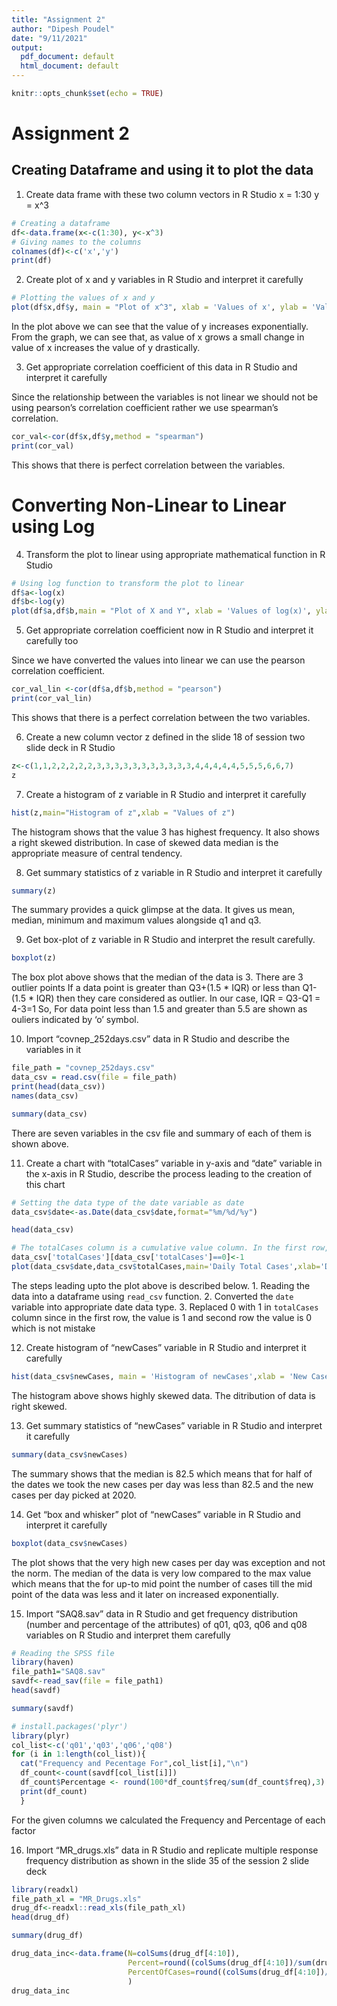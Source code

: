 ```yaml
---
title: "Assignment 2"
author: "Dipesh Poudel"
date: "9/11/2021"
output:
  pdf_document: default
  html_document: default
---
```


```r
knitr::opts_chunk$set(echo = TRUE)
```

# Assignment 2
## Creating Dataframe and using it to plot the data 
1. Create data frame with these two column vectors in R Studio
x = 1:30
y = x^3

```r
# Creating a dataframe
df<-data.frame(x<-c(1:30), y<-x^3)
# Giving names to the columns
colnames(df)<-c('x','y')
print(df)
```
2. Create plot of x and y variables in R Studio and interpret it carefully

```r
# Plotting the values of x and y 
plot(df$x,df$y, main = "Plot of x^3", xlab = 'Values of x', ylab = 'Values of y')
```
In the plot above we can see that the value of y increases exponentially. From the graph, we can see that, as value of x grows a small change in value of x increases the value of y drastically.

3. Get appropriate correlation coefficient of this data in R Studio and interpret it carefully

Since the relationship between the variables is not linear we should not be using pearson's correlation coefficient rather we use spearman's correlation. 
```r
cor_val<-cor(df$x,df$y,method = "spearman")
print(cor_val)
```
This shows that there is perfect correlation between the variables.

# Converting Non-Linear to Linear using Log

4. Transform the plot to linear using appropriate mathematical function in R Studio
```r
# Using log function to transform the plot to linear
df$a<-log(x)
df$b<-log(y)
plot(df$a,df$b,main = "Plot of X and Y", xlab = 'Values of log(x)', ylab = 'Values of log(y)')
```

5. Get appropriate correlation coefficient now in R Studio and interpret it carefully too

Since we have converted the values into linear we can use the pearson correlation coefficient.
```r
cor_val_lin <-cor(df$a,df$b,method = "pearson")
print(cor_val_lin)
```

This shows that there is a perfect correlation between the two variables.


6. Create a new column vector z defined in the slide 18 of session two slide deck in R Studio

```r
z<-c(1,1,2,2,2,2,2,3,3,3,3,3,3,3,3,3,3,3,4,4,4,4,4,5,5,5,6,6,7)
z
```


7. Create a histogram of z variable in R Studio and interpret it carefully
```r
hist(z,main="Histogram of z",xlab = "Values of z")
```

The histogram shows that the value 3 has highest frequency. It also shows a right skewed distribution. In case of skewed data median is the appropriate measure of central tendency.

8. Get summary statistics of z variable in R Studio and interpret it carefully

```r
summary(z)
```
The summary provides a quick glimpse at the data. It gives us mean, median, minimum and maximum values alongside q1 and q3.


9. Get box-plot of z variable in R Studio and interpret the result carefully.

```r
boxplot(z)
```
The box plot above shows that the median of the data is 3. There are 3 outlier points If a data point is greater than Q3+(1.5 * IQR) or less than Q1-(1.5 * IQR) then they care considered as outlier. In our case,
IQR = Q3-Q1 = 4-3=1
So,
For data point less than 1.5 and greater than 5.5 are shown as ouliers indicated by 'o' symbol.

10. Import “covnep_252days.csv” data in R Studio and describe the variables in it

```r
file_path = "covnep_252days.csv"
data_csv = read.csv(file = file_path)
print(head(data_csv))
names(data_csv)
```

```r
summary(data_csv)
```
There are seven variables in the csv file and summary of each of them is shown above.

11. Create a chart with “totalCases” variable in y-axis and “date” variable in the x-axis in R Studio, describe the process leading to the creation of this chart

```r
# Setting the data type of the date variable as date
data_csv$date<-as.Date(data_csv$date,format="%m/%d/%y")
```
```r
head(data_csv)
```

```r
# The totalCases column is a cumulative value column. In the first row, the value is 1 and second row the value is 0 which is not mistake we have to fix it. We will replace 0 with 1
data_csv['totalCases'][data_csv['totalCases']==0]<-1
plot(data_csv$date,data_csv$totalCases,main='Daily Total Cases',xlab='Date',ylab ='Total Number Cases')
```
The steps leading upto the plot above is described below.
  1. Reading the data into a dataframe using `read_csv` function.
  2. Converted the `date` variable into appropriate date data type.
  3. Replaced 0 with 1 in `totalCases` column since in the first row, the value is 1 and second row the value is 0 which is not mistake


12. Create histogram of “newCases” variable in R Studio and interpret it carefully
```r
hist(data_csv$newCases, main = 'Histogram of newCases',xlab = 'New Cases')
```
The histogram above shows highly skewed data. The ditribution of data is right skewed.


13. Get summary statistics of “newCases” variable in R Studio and interpret it carefully
```r
summary(data_csv$newCases)
```
The summary shows that the median is 82.5 which means that for half of the dates we took the new cases per day was less than 82.5 and the new cases per day picked at 2020.

14. Get “box and whisker” plot of “newCases” variable in R Studio and interpret it carefully

```r
boxplot(data_csv$newCases)
```

The plot shows that the very high new cases per day was exception and not the norm. The median of the data is very low compared to the max value which means that the for up-to mid point the number of cases till the mid point of the data was less and it later on increased exponentially. 

15. Import “SAQ8.sav” data in R Studio and get frequency distribution (number and percentage of the attributes) of q01, q03, q06 and q08 variables on R Studio and interpret them carefully
```r
# Reading the SPSS file
library(haven)
file_path1="SAQ8.sav"
savdf<-read_sav(file = file_path1)
head(savdf)
```
```r
summary(savdf)
```

```r
# install.packages('plyr')
library(plyr)
col_list<-c('q01','q03','q06','q08')
for (i in 1:length(col_list)){
  cat("Frequency and Pecentage For",col_list[i],"\n")
  df_count<-count(savdf[col_list[i]])
  df_count$Percentage <- round(100*df_count$freq/sum(df_count$freq),3)
  print(df_count)
  }
```

For the given columns we calculated the Frequency and Percentage of each factor

16. Import “MR_drugs.xls” data in R Studio and replicate multiple response frequency distribution as shown in the slide 35 of the session 2 slide deck

```r
library(readxl)
file_path_xl = "MR_Drugs.xls"
drug_df<-readxl::read_xls(file_path_xl)
head(drug_df)
```
```r
summary(drug_df)
```
```r
drug_data_inc<-data.frame(N=colSums(drug_df[4:10]),
                          Percent=round((colSums(drug_df[4:10])/sum(drug_df[4:10]))*100,3),
                          PercentOfCases=round((colSums(drug_df[4:10])/nrow(drug_df[4:10]))*100,3)
                          )
drug_data_inc
```

